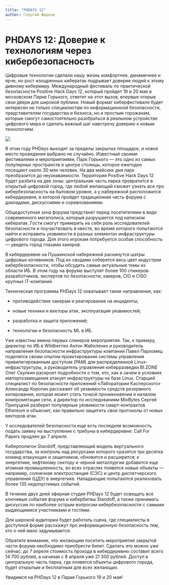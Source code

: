 ```yaml
---
title: "PHDAYS 12"
author: Георгий Жидков
---
```


# PHDAYS 12: Доверие к технологиям через кибербезопасность

Цифровые технологии сделали нашу жизнь комфортнее, динамичнее и ярче, но рост изощренных кибератак подрывает доверие людей к этому дивному кибермиру. Международный фестиваль по практической безопасности Positive Hack Days 12, который пройдет 19 и 20 мая в московском Парке Горького, ответит на этот вызов, впервые открыв свои двери для широкой публики. Новый формат киберфестиваля будет интересен не только специалистам по информационной безопасности, представителям государства и бизнеса, но и простым горожанам, которые смогут самостоятельно разобраться в реальном устройстве цифрового мира и сделать важный шаг навстречу доверию к новым технологиям.

![](./img/1.png)

В этом году PHDays выходит за пределы закрытых площадок, и новое место проведения выбрано не случайно. Известный своими фестивалями и мероприятиями, Парк Горького --- это одно из самых популярных пространств в центре столицы, которое ежегодно посещают около 30 млн человек. На два майских дня парк преобразится до неузнаваемости. Территория Positive Hack Days 12 будет разбита на две зоны: центральная часть парка превратится в открытый цифровой город, где любой желающий сможет узнать все про кибербезопасность на бытовом уровне, а у набережной расположится кибердеревня, в которой пройдет традиционная часть форума с докладами, дискуссиями и соревнованиями.

Общедоступная зона форума предстанет перед посетителями в виде современного мегаполиса, который разрушается под натиском кибератак. Гости смогут примерить на себя роль исследователей безопасности и поучаствовать в квесте, во время которого попытаются найти и исправить уязвимости в разных элементах инфраструктуры цифрового города. Для этого игрокам потребуется особая способность --- увидеть город глазами хакеров.

В кибердеревне на Пушкинской набережной раскинутся шатры цифровых кочевников. Под их сводами соберется весь цвет индустрии кибербезопасности, чтобы обсудить самые актуальные темы из области ИБ. В этом году на форуме выступят более 100 спикеров: разработчиков, экспертов по безопасности, хакеров, CIO и CISO крупных IT-компаний.

Техническая программа PHDays 12 охватывает такие направления, как:

-   противодействие хакерам и реагирование на инциденты;

-   новые техники и векторы атак, эксплуатация уязвимостей;

-   разработка и защита приложений;

-   технологии и безопасность ML в ИБ.

Уже известны имена первых спикеров мероприятия. Так, к примеру, директор по ИБ в Wildberries Антон Жаболенко и руководитель направления безопасности инфраструктуры компании Павел Пархомец поделятся своим опытом проектирования системы управления привилегированным доступом (PAM) для распределенной Linux-инфраструктуры, а руководитель управления киберразведки BI.ZONE Олег Скулкин раскроет подробности о том, кто, как и зачем в условиях импортозамещения атакует инфраструктуры на базе Linux. Старший специалист по безопасности приложений «Лаборатории Касперского» Александр Коротин расскажет об уязвимости средств резервного копирования, которая может стать точкой проникновения и началом компрометации сети, а директор по исследованиям MixBytes Сергей Прилуцкий разберет популярные уязвимости смарт-контрактов Ethereum и объяснит, как правильно защитить свои протоколы от новых векторов атак.

У исследователей безопасности еще есть последняя возможность подать заявку на выступление с трибуны в кибердеревне: Call For Papers продлен до 7 апреля.

Киберполигон Standoff, представляющий модель виртуального государства, за контроль над ресурсами которого сразятся три десятка команд атакующих и защитников, обновится и расширится: к энергетике, нефтяному сектору и черной металлургии добавится еще атомная промышленность, во всех отраслях появятся новые объекты --- например, солнечная электростанция (СЭС) и центр диспетчерского управления (ЦДУ) в энергетике. Нападающие попытаются реализовать более 135 недопустимых событий.

В течение двух дней эфирная студия PHDays 12 будет освещать все ключевые события форума и кибербитвы Standoff, а также принимать дискуссии по наиболее острым вопросам кибербезопасности с самыми выдающимися участниками и гостями.

Для широкой аудитории будет работать сцена, где специалисты в доступной форме расскажут про информационную безопасность тем, кто о ней мало задумывается.

Обратите внимание, что желающим посетить мероприятия закрытой части форума необходимо приобрести билет. Сделать это можно уже сейчас: до 7 апреля стоимость прохода в кибердеревню составит всего 14 700 рублей, а начиная с 8 апреля уже 21 300 рублей. Доступ в центральную часть парка, где появятся объекты цифрового города, будет открытым и бесплатным для всех желающих.

Увидимся на PHDays 12 в Парке Горького 19 и 20 мая!
